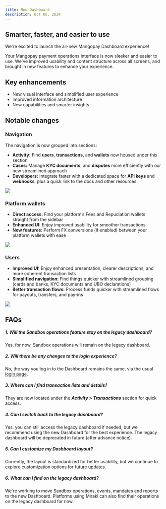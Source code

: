 ```yaml
---
title: New Dashboard
description: Oct 08, 2024
---
```


## Smarter, faster, and easier to use

We're excited to launch the all-new Mangopay Dashboard experience! 

Your Mangopay payment operations interface is now sleeker and easier to use. We've improved usability and content structure across all screens, and brought in new features to enhance your experience.

## Key enhancements
- New visual interface and simplified user experience
- Improved information architecture
- New capabilities and smarter insights

## Notable changes
### Navigation
The navigation is now grouped into sections: 
- **Activity:** Find **users**, **transactions**, and **wallets** now housed under this section
- **Cases:** Manage **KYC documents**, and **disputes** more efficiently with our new streamlined approach
- **Developers:** Integrate faster with a dedicated space for **API keys** and **webhooks**, plus a quick link to the docs and other resources

<img src="/images/dashboard-2024-10-08-sidebar.png" />

### Platform wallets
- **Direct access:** Find your platform’s Fees and Repudiation wallets straight from the sidebar
- **Enhanced UI:** Enjoy improved usability for smoother transactions
- **New features:** Perform FX conversions (if enabled) between your platform wallets with ease

<img src="/images/dashboard-2024-10-08-platform-wallets.png" />

### Users
- **Improved UI:** Enjoy enhanced presentation, clearer descriptions, and more coherent transaction lists
- **Simplified navigation:** Find things quicker with streamlined grouping (cards and banks, KYC documents and UBO declarations)
- **Better transaction flows:** Process funds quicker with streamlined flows for payouts, transfers, and pay-ins

<img src="/images/dashboard-2024-10-08-user.png" />

## FAQs
##### 1. Will the Sandbox operations feature stay on the legacy dashboard?
Yes, for now, Sandbox operations will remain on the legacy dashboard.
##### 2. Will there be any changes to the login experience?
No, the way you log in to the Dashboard remains the same, via the usual <a href="https://hub.mangopay.com/">login page</a>.
##### 3. Where can I find transaction lists and details? 
They are now located under the **_Activity > Transactions_** section for quick access.
##### 4. Can I switch back to the legacy dashboard?
Yes, you can still access the legacy dashboard if needed, but we recommend using the new Dashboard for the best experience. The legacy dashboard will be deprecated in future (after advance notice).
##### 5. Can I customize my Dashboard layout?
Currently, the layout is standardized for better usability, but we continue to explore customization options for future updates.
##### 6. What can I find on the legacy dashboard? 
We're working to move Sandbox operations, events, mandates and reports to the new Dashboard. Platforms using Mirakl can also find their operations on the legacy dashboard for now.
